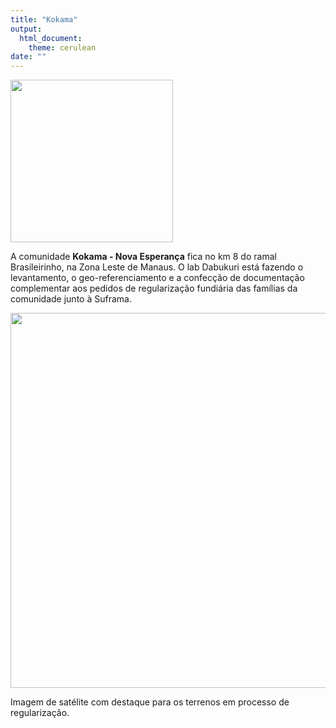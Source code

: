 ```yaml
---
title: "Kokama"
output: 
  html_document:
    theme: cerulean
date: ""
---
```


<img width = 260px src = "DABUKURI.png" /> 

A comunidade __Kokama - Nova Esperança__ fica no km 8 do ramal Brasileirinho, na Zona Leste de Manaus. O lab Dabukuri está fazendo o levantamento, o geo-referenciamento e a confecção de documentação complementar aos pedidos de regularização fundiária das famílias da comunidade junto à Suframa.

<img width = "600" src = "kokama_satelite.png"/>


Imagem de satélite com destaque para os terrenos em processo de regularização.